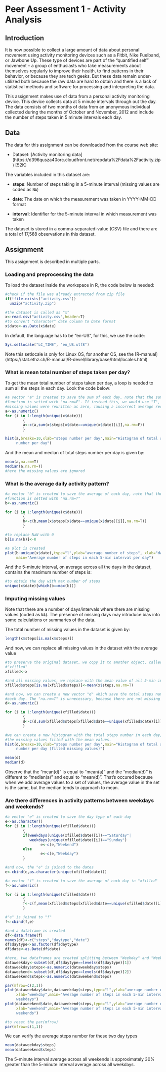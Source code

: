 Peer Assessment 1 - Activity Analysis
========================================================

## Introduction

It is now possible to collect a large amount of data about personal movement 
using activity monitoring devices such as a Fitbit, Nike Fuelband, or 
Jawbone Up. These type of devices are part of the “quantified self” movement – a
group of enthusiasts who take measurements about themselves regularly to improve
their health, to find patterns in their behavior, or because they are tech 
geeks. But these data remain under-utilized both because the raw data are hard 
to obtain and there is a lack of statistical methods and software for processing
and interpreting the data.

This assignment makes use of data from a personal activity monitoring device. 
This device collects data at 5 minute intervals through out the day. The data 
consists of two months of data from an anonymous individual collected during the
months of October and November, 2012 and include the number of steps taken in 5 
minute intervals each day.

## Data

The data for this assignment can be downloaded from the course web
site:

* Dataset: [Activity monitoring data]
(https://d396qusza40orc.cloudfront.net/repdata%2Fdata%2Factivity.zip) [52K]

The variables included in this dataset are:

* **steps**: Number of steps taking in a 5-minute interval (missing
    values are coded as `NA`)

* **date**: The date on which the measurement was taken in YYYY-MM-DD
    format

* **interval**: Identifier for the 5-minute interval in which
    measurement was taken




The dataset is stored in a comma-separated-value (CSV) file and there
are a total of 17,568 observations in this
dataset.


## Assignment

This assignment is described in multiple parts. 


### Loading and preprocessing the data

To load the dataset inside the workspace in R, the code below is needed:

```r
#check if the file was already extracted from zip file
if(!file.exists("activity.csv"))
  unzip("activity.zip")

#the dataset is called as "x"
x<-read.csv("activity.csv",header=T)
#to convert "character" date column to Date format
x$date<-as.Date(x$date)

```

In default, the language has to be "en-US", for this, we use the code:
```r
Sys.setlocale("LC_TIME", "en_US.utf8")
```

Note this setlocale is only for Linux OS, for another OS, see the [R-manual]
(https://stat.ethz.ch/R-manual/R-devel/library/base/html/locales.html)


### What is mean total number of steps taken per day?

To get the mean total number of steps taken per day, a loop is needed to sum all
the steps in each day. Look the code below:

```r
#a vector "a" is created to save the sum of each day, note that the sum() 
#function is setted with "na.rm=F". If instead this, we would use "T", all the
#missing values were rewritten as zero, causing a incorrect average result.
a<-as.numeric()
for (i in 1:length(unique(x$date)))
        {
        a<-c(a,sum(x$steps[x$date==unique(x$date)[i]],na.rm=F))
        }

hist(a,breaks=10,xlab="steps number per day",main="Histogram of total steps 
     number per day")

```

And the mean and median of total steps number per day is given by:


```r
mean(a,na.rm=T)
median(a,na.rm=T)
#here the missing values are ignored
```


### What is the average daily activity pattern?

```r
#a vector "b" is created to save the average of each day, note that the mean() 
#function is setted with "na.rm=T"
b<-as.numeric()

for (i in 1:length(unique(x$date)))
        {
        b<-c(b,mean(x$steps[x$date==unique(x$date)[i]],na.rm=T))
        }

#to replace NaN with 0
b[is.na(b)]<-0

#a plot is created
plot(b~unique(x$date),type="l",ylab="average number of steps", xlab="date",
     main="Average number of steps in each 5-min interval per day")
```

And the 5-minute interval, on average across all the days in the dataset, 
contains the maximum number of steps is:
```r
#to obtain the day with max number of steps
unique(x$date)[which(b==max(b))]
```


### Imputing missing values

Note that there are a number of days/intervals where there are missing
values (coded as `NA`). The presence of missing days may introduce
bias into some calculations or summaries of the data.

The total number of missing values in the dataset is given by:
```r
length(x$steps[is.na(x$steps)])
```

And now, we can replace all missing values in the dataset with the average value
```r
#to preserve the original dataset, we copy it to another object, called
#"xfilled"
xfilled<-x

#and all missing values, we replace with the mean value of all 5-min interval
xfilled$steps[is.na(xfilled$steps)]<-mean(x$steps,na.rm=T)

#and now, we can create a new vector "d" which save the total steps number for 
#each day. The "na.rm=T" is unnecessary, because there are not missing values
d<-as.numeric()

for (i in 1:length(unique(xfilled$date)))
        {
        d<-c(d,sum(xfilled$steps[xfilled$date==unique(xfilled$date)[i]]))
        }

#we can create a new histogram with the total steps number in each day, and
#the missing values filled with the mean values.
hist(d,breaks=10,xlab="steps number per day",main="Histogram of total steps 
     number per day (filled missing values)")
```

```r
mean(d)
median(d)
```

Observe that the "mean(d)" is equal to "mean(a)" and the "median(d)" is 
different to "median(a)" and equal to "mean(d)".
That's occured because when we add average values to a set of values, the 
average value in the set is the same, but the median tends to approach to mean.


### Are there differences in activity patterns between weekdays and weekends?

```r
#a vector "e" is created to save the day type of each day
e<-as.character()
for (i in 1:length(unique(xfilled$date)))
        {
        if(weekdays(unique(xfilled$date)[i])=="Saturday"|
           weekdays(unique(xfilled$date)[i])=="Sunday")
                e<-c(e,"Weekend")
        else
                e<-c(e,"Weekday")
        }

#and now, the "e" is joined to the dates
e<-cbind(e,as.character(unique(xfilled$date)))

#a vector "f" is created to save the average of each day in "xfilled"
f<-as.numeric()

for (i in 1:length(unique(xfilled$date)))
        {
        f<-c(f,mean(xfilled$steps[xfilled$date==unique(xfilled$date)[i]]))
        }

#"e" is joined to "f"
f<-cbind(f,e)

#and a dataframe is created
df<-data.frame(f)
names(df)<-c("steps","daytype","date")
df$daytype<-as.factor(df$daytype)
df$date<-as.Date(df$date)

#here, two dataframes are created splitting between "Weekday" and "Weekend"
dataweekday<-subset(df,df$daytype==levels(df$daytype)[1])
dataweekday$steps<-as.numeric(dataweekday$steps)
dataweekend<-subset(df,df$daytype==levels(df$daytype)[2])
dataweekend$steps<-as.numeric(dataweekend$steps)

par(mfrow=c(2,1)) 
plot(dataweekday$date,dataweekday$steps,type="l",ylab="average number of steps",
     xlab="weekday",main="Average number of steps in each 5-min interval in
     weekdays")
plot(dataweekend$date,dataweekend$steps,type="l",ylab="average number of steps",
     xlab="weekend",main="Average number of steps in each 5-min interval in 
     weekends")

#to reset the par(mfrow)
par(mfrow=c(1,1)) 

```

We can verify the average steps number for these two day types
```r
mean(dataweekday$steps)
mean(dataweekend$steps)
```

The 5-minute interval average across all weekends is approximately 30% greater 
than the 5-minute interval average across all weekdays.


